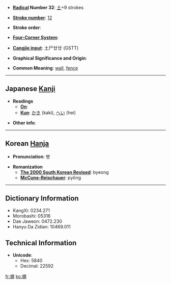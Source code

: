 * '''[[Wiktionary:Chinese radical index| Radical]] Number 32''': [[Wiktionary:Chinese radical index 土|土]]+9 strokes

* '''[[Wiktionary:Chinese total strokes index|Stroke number]]''': [[Wiktionary:Chinese total strokes index 12|12]]

* '''Stroke order''': 

* '''[[Wiktionary:Chinese four corner index|Four-Corner System]]''': 

* '''[[Wiktionary:Chinese Cangjie index|Cangjie input]]''': 土尸廿廿 (GSTT)

* '''Graphical Significance and Origin''': 

* '''Common Meaning''': [[wall]], [[fence]]

----

== Japanese [[Kanji]] ==

* '''Readings'''
** '''[[On]]''': 
** '''[[Kun]]''': [[かき]] (kaki), [[へい]] (hei)

* '''Other info''':  

----

== Korean [[Hanja]] ==

* '''Pronunciation''': 병

* '''Romanization'''
** '''[[The 2000 South Korean Revised Romanization|The 2000 South Korean Revised]]''': byeong
** '''[[McCune-Reischauer]]''': pyŏng

----

== Dictionary Information ==

* KangXi: 0234.271
* Morobashi: 05316
* Dae Jaweon: 0472.230
* Hanyu Da Zidian: 10469.011

== Technical Information ==

* '''Unicode''':
** Hex: 5840
** Decimal: 22592

[[fr:塀]]
[[ko:塀]]